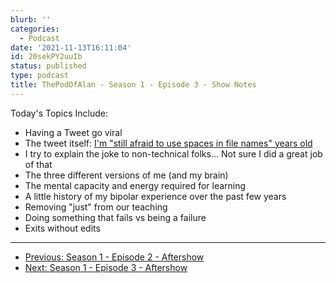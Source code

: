 ```yaml
---
blurb: ''
categories:
  - Podcast
date: '2021-11-13T16:11:04'
id: 20sekPY2uuIb
status: published
type: podcast
title: ThePodOfAlan - Season 1 - Episode 3 - Show Notes
---
```


<YouTubeVideo id="g6vf5w3FXkA" />

Today's Topics Include:

- Having a Tweet go viral
- The tweet itself: [I'm "still afraid to use spaces in file names" years old](https://twitter.com/TheIdOfAlan/status/1458117496087748618)
- I try to explain the joke to non-technical folks... Not sure I did a great job of that
- The three different versions of me (and my brain)
- The mental capacity and energy required for learning
- A little history of my bipolar experience over the past few years
- Removing "just" from our teaching
- Doing something that fails vs being a failure
- Exits without edits


---

- [Previous: Season 1 - Episode 2 - Aftershow](/posts/20sXNIXBhn50--thepodofalan--season-1--episode-2--aftershow-notes)
- [Next: Season 1 - Episode 3 - Aftershow](/posts/20semafQXMpH--thepodofalan--season-1--episode-3--aftershow-notes)


